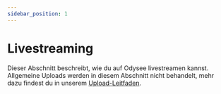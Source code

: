 ---
sidebar_position: 1
---

# Livestreaming

Dieser Abschnitt beschreibt, wie du auf Odysee livestreamen kannst. Allgemeine Uploads werden in diesem Abschnitt nicht behandelt, mehr dazu findest du in unserem [Upload-Leitfaden](/category-uploading/).

<CategoryCards/>
